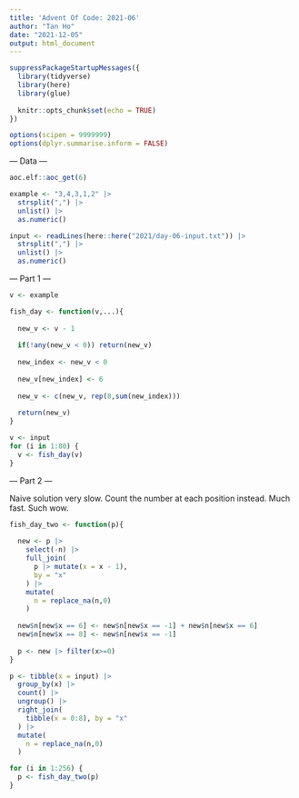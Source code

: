 ```yaml
---
title: 'Advent Of Code: 2021-06'
author: "Tan Ho"
date: "2021-12-05"
output: html_document
---
```


```r
suppressPackageStartupMessages({
  library(tidyverse)
  library(here)
  library(glue)
  
  knitr::opts_chunk$set(echo = TRUE)
})

options(scipen = 9999999)
options(dplyr.summarise.inform = FALSE)
```

--- Data ---

```r
aoc.elf::aoc_get(6)
```

```r
example <- "3,4,3,1,2" |> 
  strsplit(",") |> 
  unlist() |> 
  as.numeric()

input <- readLines(here::here("2021/day-06-input.txt")) |> 
  strsplit(",") |> 
  unlist() |> 
  as.numeric()
```

--- Part 1 ---

```r
v <- example

fish_day <- function(v,...){
  
  new_v <- v - 1
  
  if(!any(new_v < 0)) return(new_v)
  
  new_index <- new_v < 0
  
  new_v[new_index] <- 6
  
  new_v <- c(new_v, rep(8,sum(new_index)))
  
  return(new_v)
}

v <- input
for (i in 1:80) {
  v <- fish_day(v)
}

```

--- Part 2 ---

Naive solution very slow. Count the number at each position instead. Much fast. Such wow.

```r
fish_day_two <- function(p){
  
  new <- p |> 
    select(-n) |> 
    full_join(
      p |> mutate(x = x - 1),
      by = "x"
    ) |> 
    mutate(
      n = replace_na(n,0)
    )
  
  new$n[new$x == 6] <- new$n[new$x == -1] + new$n[new$x == 6]
  new$n[new$x == 8] <- new$n[new$x == -1]
  
  p <- new |> filter(x>=0)
}

p <- tibble(x = input) |> 
  group_by(x) |> 
  count() |> 
  ungroup() |> 
  right_join(
    tibble(x = 0:8), by = "x"
  ) |> 
  mutate(
    n = replace_na(n,0)
  )

for (i in 1:256) {
  p <- fish_day_two(p)
}
```


